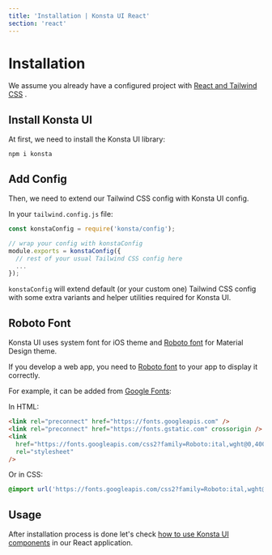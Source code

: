 ```yaml
---
title: 'Installation | Konsta UI React'
section: 'react'
---
```


# Installation

We assume you already have a configured project with [React and Tailwind CSS](https://tailwindcss.com/docs/installation) .

## Install Konsta UI

At first, we need to install the Konsta UI library:

```
npm i konsta
```

## Add Config

Then, we need to extend our Tailwind CSS config with Konsta UI config.

In your `tailwind.config.js` file:

```js
const konstaConfig = require('konsta/config');

// wrap your config with konstaConfig
module.exports = konstaConfig({
  // rest of your usual Tailwind CSS config here
  ...
});
```

`konstaConfig` will extend default (or your custom one) Tailwind CSS config with some extra variants and helper utilities required for Konsta UI.

## Roboto Font

Konsta UI uses system font for iOS theme and [Roboto font](https://fonts.google.com/specimen/Roboto) for Material Design theme.

If you develop a web app, you need to [Roboto font](https://fonts.google.com/specimen/Roboto) to your app to display it correctly.

For example, it can be added from [Google Fonts](https://fonts.google.com/specimen/Roboto):

In HTML:

```html
<link rel="preconnect" href="https://fonts.googleapis.com" />
<link rel="preconnect" href="https://fonts.gstatic.com" crossorigin />
<link
  href="https://fonts.googleapis.com/css2?family=Roboto:ital,wght@0,400;0,500;0,700;1,400;1,500;1,700&display=swap"
  rel="stylesheet"
/>
```

Or in CSS:

```scss
@import url('https://fonts.googleapis.com/css2?family=Roboto:ital,wght@0,400;0,500;0,700;1,400;1,500;1,700&display=swap');
```

## Usage

After installation process is done let's check [how to use Konsta UI components](/react/usage) in our React application.
